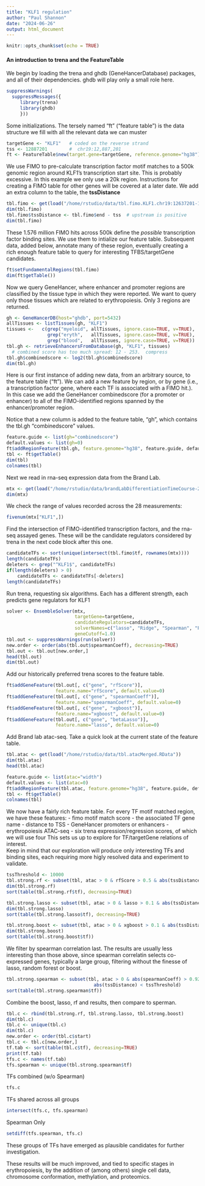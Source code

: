 ```yaml
---
title: "KLF1 regulation"
author: "Paul Shannon"
date: "2024-06-26"
output: html_document
---
```


```r
knitr::opts_chunk$set(echo = TRUE)
```

#### An introduction to trena and the FeatureTable


We begin by loading the trena and ghdb (GeneHancerDatabase) packages, and
all of their dependencies.  ghdb will play only a small role here.

```r
suppressWarnings(
  suppressMessages({
     library(trena)
     library(ghdb)
     }))
```
Some initializations.  The tersely named "ft" ("feature table") is the data
structure we fill with all the relevant data we can muster

```r
targetGene <- "KLF1"   # coded on the reverse strand
tss <- 12887201        #  chr19:12,887,201
ft <- FeatureTable$new(target.gene=targetGene, reference.genome="hg38")
```
We use FIMO to pre-calculate transcription factor motif matches to a 500k genomic
region around KLF1's transcription start site.   This is probably excessive. In this example we only use a 20k region.  Instructions for creating a FIMO table for other genes will be covered at a later date.
We add an extra column to the table, the **tssDistance**
```r

tbl.fimo <- get(load("/home/rstudio/data/tbl.fimo.KLF1.chr19:12637201-13137201.RData"))
dim(tbl.fimo)
tbl.fimo$tssDistance <- tbl.fimo$end - tss  # upstream is positive
dim(tbl.fimo)
```

These 1.576 million FIMO hits across 500k define the <i>possible</i> transcription
factor binding sites.   We use them to intialize our feature table.  Subsequent 
data, added below, annotate many of these region, eventually creating a rich enough
feature table to query for interesting TFBS/targetGene candidates.

```r
ft$setFundamentalRegions(tbl.fimo)
dim(ft$getTable()) 
```
Now we query GeneHancer, where enhancer and promoter regions are classified by the
tissue type in which they were reported.   We want to query only those tissues which 
are related to erythropoiesis.  Only 3 regions are returned.

```r
gh <- GeneHancerDB(host="ghdb", port=5432)
allTissues <- listTissues(gh, "KLF1")
tissues <-   c(grep("myeloid", allTissues, ignore.case=TRUE, v=TRUE),
               grep("eryth",   allTissues, ignore.case=TRUE, v=TRUE),
               grep("blood",   allTissues, ignore.case=TRUE, v=TRUE))
tbl.gh <- retrieveEnhancersFromDatabase(gh, "KLF1", tissues)
  # combined score has too much spread: 12 - 253.  compress
tbl.gh$combinedscore <- log2(tbl.gh$combinedscore)
dim(tbl.gh)
```
Here is our first instance of adding new data, from an arbitrary source, to the
feature table ("ft").  We can add a new feature by region, or by gene (i.e., a 
transcription factor gene, where each TF is associated with a FIMO hit.).  In this
case we add the GeneHancer combinedscore (for a promoter or enhancer) to all of
the FIMO-identified regions spanned by the enhancer/promoter region.  

Notice that a new column is added to the feature table, "gh", which contains
the tbl.gh "combinedscore" values.

```r
feature.guide <- list(gh="combinedscore")
default.values <- list(gh=0)
ft$addRegionFeature(tbl.gh, feature.genome="hg38", feature.guide, default.values)
tbl <- ft$getTable()
dim(tbl)
colnames(tbl)
```
Next we read in rna-seq expression data from the Brand Lab.
```r
mtx <- get(load("/home/rstudio/data/brandLabDifferentiationTimeCourse-27171x28-namesCorrected.RData"))
dim(mtx)
```
We check the range of values recorded across the 28 measurements:
```r
fivenum(mtx["KLF1",])
```
Find the intersection of FIMO-identified transcription factors, and the
rna-seq assayed genes.  These will be the candidate regulators considered
by trena in the next code block after this one.
```r
candidateTFs <- sort(unique(intersect(tbl.fimo$tf, rownames(mtx))))
length(candidateTFs)
deleters <- grep("^KLF1$", candidateTFs)
if(length(deleters) > 0)
    candidateTFs <- candidateTFs[-deleters]
length(candidateTFs)
```
Run trena, requesting six algorithms.  Each has a different strength, each
predicts gene regulators for KLF1

```r
solver <- EnsembleSolver(mtx,
                         targetGene=targetGene,
                         candidateRegulators=candidateTFs,
                         solverNames=c("lasso", "Ridge", "Spearman", "Pearson", "RandomForest", "xgboost"),
                         geneCutoff=1.0)
tbl.out <- suppressWarnings(run(solver))
new.order <- order(abs(tbl.out$spearmanCoeff), decreasing=TRUE)
tbl.out <- tbl.out[new.order,]
head(tbl.out)
dim(tbl.out)
```
Add our historically preferred trena scores to the feature table.
```r
ft$addGeneFeature(tbl.out[, c("gene", "rfScore")],
                  feature.name="rfScore", default.value=0)
ft$addGeneFeature(tbl.out[, c("gene", "spearmanCoeff")],
                  feature.name="spearmanCoeff", default.value=0)
ft$addGeneFeature(tbl.out[, c("gene", "xgboost")],
                  feature.name="xgboost", default.value=0)
ft$addGeneFeature(tbl.out[, c("gene", "betaLasso")],
                  feature.name="lasso", default.value=0)
```
Add Brand lab atac-seq.  Take a quick look at the current state of the feature table.
```r
tbl.atac <- get(load("/home/rstudio/data/tbl.atacMerged.RData"))
dim(tbl.atac)
head(tbl.atac)

feature.guide <- list(atac="width")
default.values <- list(atac=0)
ft$addRegionFeature(tbl.atac, feature.genome="hg38", feature.guide, default.values)
tbl <- ft$getTable()
colnames(tbl)
```
We now have a fairly rich feature table.  For every TF motif matched region, we 
have these features:
   - fimo motif match score
   - the associated TF gene name
   - distance to TSS
   - GeneHancer promoters or enhancers
   - erythropoiesis ATAC-seq
   - six trena expression/regression scores, of which we will use four
This sets us up to explore for TF/targetGene relations of interest.  
Keep in mind that our exploration will produce only interesting TFs
and binding sites, each requiring more higly resolved data and experiment to
validate.  

```r
tssThreshold <- 10000
tbl.strong.rf <- subset(tbl, atac > 0 & rfScore > 0.5 & abs(tssDistance) < tssThreshold & gh > 0)
dim(tbl.strong.rf)
sort(table(tbl.strong.rf$tf), decreasing=TRUE)

tbl.strong.lasso <- subset(tbl, atac > 0 & lasso > 0.1 & abs(tssDistance) < tssThreshold & gh > 0)
dim(tbl.strong.lasso)
sort(table(tbl.strong.lasso$tf), decreasing=TRUE)

tbl.strong.boost <- subset(tbl, atac > 0 & xgboost > 0.1 & abs(tssDistance) < tssThreshold & gh > 0)
dim(tbl.strong.boost)
sort(table(tbl.strong.boost$tf))
```
We filter by spearman correlation last.  The results are usually less interesting
than those above, since spearman correlatin selects co-expressed genes,
typically a large group, filtering without the finesse of lasso, random forest or boost.
```r
tbl.strong.spearman <- subset(tbl, atac > 0 & abs(spearmanCoeff) > 0.92 & gh > 0 &
                                abs(tssDistance) < tssThreshold)
sort(table(tbl.strong.spearman$tf))
```
Combine the boost, lasso, rf and results, then compare to sperman.
```r
tbl.c <- rbind(tbl.strong.rf, tbl.strong.lasso, tbl.strong.boost)
dim(tbl.c)
tbl.c <- unique(tbl.c)
dim(tbl.c)
new.order <- order(tbl.c$start)
tbl.c <- tbl.c[new.order,]
tf.tab <- sort(table(tbl.c$tf), decreasing=TRUE)
print(tf.tab)
tfs.c <- names(tf.tab)
tfs.spearman <- unique(tbl.strong.spearman$tf)
```
TFs combined (w/o Spearman)
```r
tfs.c
```
TFs shared across all groups
```r
intersect(tfs.c, tfs.spearman)
```
Spearman Only
```r
setdiff(tfs.spearman, tfs.c)
```

These groups of TFs have emerged as plausible candidates for
further investigation.  

These results will be much improved, and tied to specific stages in 
erythropoiesis, by the addition of (among others) single cell data, chromosome 
conformation, methylation, and proteomics.




